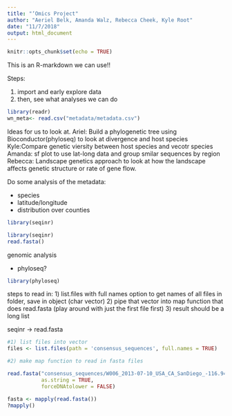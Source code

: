 ```yaml
---
title: "‘Omics Project"
author: "Aeriel Belk, Amanda Walz, Rebecca Cheek, Kyle Root"
date: "11/7/2018"
output: html_document
---
```


```r
knitr::opts_chunk$set(echo = TRUE)
```

This is an R-markdown we can use!!

Steps: 

1. import and early explore data
2. then, see what analyses we can do

```r
library(readr)
wn_meta<- read.csv("metadata/metadata.csv")
```
 

Ideas for us to look at. 
Ariel: Build a phylogenetic tree using Bioconductor(phyloseq) to look at divergence and host species
Kyle:Compare genetic viersity between host species and vecotr species
Amanda: sf plot to use lat-long data and group smilar sequences by region
Rebecca: Landscape genetics approach to look at how the landscape affects genetic structure or rate of gene flow. 


Do some analysis of the metadata:

 - species
 - latitude/longitude
 - distribution over counties
 
```r
library(seqinr)

```

``` r
library(seqinr)
read.fasta()

```


genomic analysis

 - phyloseq?
 
```r
library(phyloseq)

```



steps to read in:
1) list.files with full names option to get names of all files in folder, save in object (char vector)
2) pipe that vector into map function that does read.fasta (play around with just the first file first)
3) result should be a long list

seqinr -> read.fasta

```r
#1) list files into vector
files <- list.files(path = 'consensus_sequences', full.names = TRUE)

#2) make map function to read in fasta files

read.fasta("consensus_sequences/W006_2013-07-10_USA_CA_SanDiego_-116.946_32.885.fa",
           as.string = TRUE,
           forceDNAtolower = FALSE)

fasta <- mapply(read.fasta())
?mapply()
```






